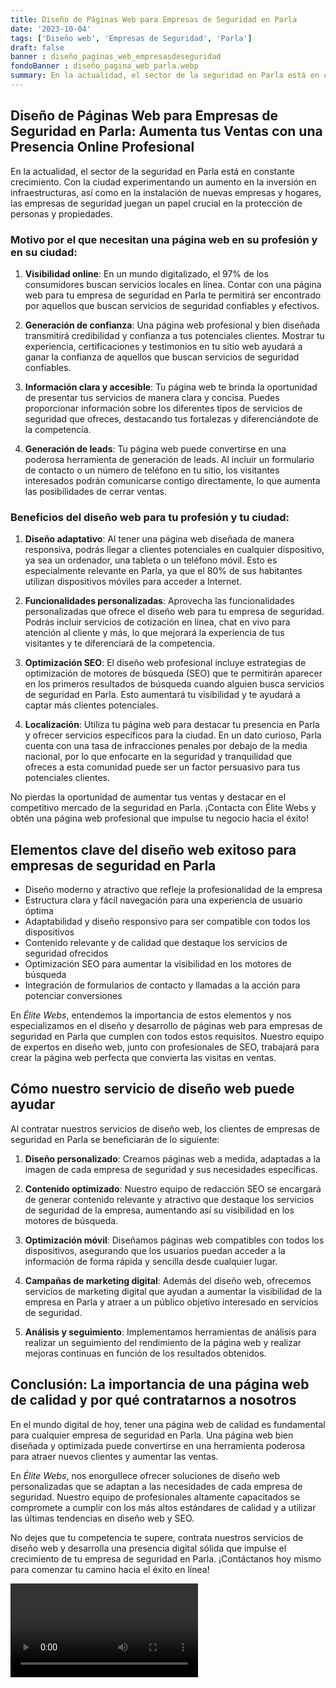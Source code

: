 ```yaml
---
title: Diseño de Páginas Web para Empresas de Seguridad en Parla
date: '2023-10-04'
tags: ['Diseño web', 'Empresas de Seguridad', 'Parla']
draft: false
banner : diseño_paginas_web_empresasdeseguridad
fondoBanner : diseño_pagina_web_parla.webp
summary: En la actualidad, el sector de la seguridad en Parla está en constante crecimiento. Con la ciudad experimentando un aumento en la inversión en infraestructuras, así como en la instalación de nuevas empresas y hogares, las empresas de seguridad juegan un papel crucial en la protección de personas y propiedades.
---
```


## Diseño de Páginas Web para Empresas de Seguridad en Parla: Aumenta tus Ventas con una Presencia Online Profesional

En la actualidad, el sector de la seguridad en Parla está en constante crecimiento. Con la ciudad experimentando un aumento en la inversión en infraestructuras, así como en la instalación de nuevas empresas y hogares, las empresas de seguridad juegan un papel crucial en la protección de personas y propiedades.

### Motivo por el que necesitan una página web en su profesión y en su ciudad:

1. **Visibilidad online**: En un mundo digitalizado, el 97% de los consumidores buscan servicios locales en línea. Contar con una página web para tu empresa de seguridad en Parla te permitirá ser encontrado por aquellos que buscan servicios de seguridad confiables y efectivos.

2. **Generación de confianza**: Una página web profesional y bien diseñada transmitirá credibilidad y confianza a tus potenciales clientes. Mostrar tu experiencia, certificaciones y testimonios en tu sitio web ayudará a ganar la confianza de aquellos que buscan servicios de seguridad confiables.

3. **Información clara y accesible**: Tu página web te brinda la oportunidad de presentar tus servicios de manera clara y concisa. Puedes proporcionar información sobre los diferentes tipos de servicios de seguridad que ofreces, destacando tus fortalezas y diferenciándote de la competencia.

4. **Generación de leads**: Tu página web puede convertirse en una poderosa herramienta de generación de leads. Al incluir un formulario de contacto o un número de teléfono en tu sitio, los visitantes interesados podrán comunicarse contigo directamente, lo que aumenta las posibilidades de cerrar ventas.

### Beneficios del diseño web para tu profesión y tu ciudad:

1. **Diseño adaptativo**: Al tener una página web diseñada de manera responsiva, podrás llegar a clientes potenciales en cualquier dispositivo, ya sea un ordenador, una tableta o un teléfono móvil. Esto es especialmente relevante en Parla, ya que el 80% de sus habitantes utilizan dispositivos móviles para acceder a Internet.

2. **Funcionalidades personalizadas**: Aprovecha las funcionalidades personalizadas que ofrece el diseño web para tu empresa de seguridad. Podrás incluir servicios de cotización en línea, chat en vivo para atención al cliente y más, lo que mejorará la experiencia de tus visitantes y te diferenciará de la competencia.

3. **Optimización SEO**: El diseño web profesional incluye estrategias de optimización de motores de búsqueda (SEO) que te permitirán aparecer en los primeros resultados de búsqueda cuando alguien busca servicios de seguridad en Parla. Esto aumentará tu visibilidad y te ayudará a captar más clientes potenciales.

4. **Localización**: Utiliza tu página web para destacar tu presencia en Parla y ofrecer servicios específicos para la ciudad. En un dato curioso, Parla cuenta con una tasa de infracciones penales por debajo de la media nacional, por lo que enfocarte en la seguridad y tranquilidad que ofreces a esta comunidad puede ser un factor persuasivo para tus potenciales clientes.

No pierdas la oportunidad de aumentar tus ventas y destacar en el competitivo mercado de la seguridad en Parla. ¡Contacta con Élite Webs y obtén una página web profesional que impulse tu negocio hacia el éxito!

<GifSeo />

<Cta />

## Elementos clave del diseño web exitoso para empresas de seguridad en Parla ##

- Diseño moderno y atractivo que refleje la profesionalidad de la empresa
- Estructura clara y fácil navegación para una experiencia de usuario óptima
- Adaptabilidad y diseño responsivo para ser compatible con todos los dispositivos
- Contenido relevante y de calidad que destaque los servicios de seguridad ofrecidos
- Optimización SEO para aumentar la visibilidad en los motores de búsqueda
- Integración de formularios de contacto y llamadas a la acción para potenciar conversiones

En *Élite Webs*, entendemos la importancia de estos elementos y nos especializamos en el diseño y desarrollo de páginas web para empresas de seguridad en Parla que cumplen con todos estos requisitos. Nuestro equipo de expertos en diseño web, junto con profesionales de SEO, trabajará para crear la página web perfecta que convierta las visitas en ventas.

## Cómo nuestro servicio de diseño web puede ayudar ##

Al contratar nuestros servicios de diseño web, los clientes de empresas de seguridad en Parla se beneficiarán de lo siguiente:

1. **Diseño personalizado**: Creamos páginas web a medida, adaptadas a la imagen de cada empresa de seguridad y sus necesidades específicas.

2. **Contenido optimizado**: Nuestro equipo de redacción SEO se encargará de generar contenido relevante y atractivo que destaque los servicios de seguridad de la empresa, aumentando así su visibilidad en los motores de búsqueda.

3. **Optimización móvil**: Diseñamos páginas web compatibles con todos los dispositivos, asegurando que los usuarios puedan acceder a la información de forma rápida y sencilla desde cualquier lugar.

4. **Campañas de marketing digital**: Además del diseño web, ofrecemos servicios de marketing digital que ayudan a aumentar la visibilidad de la empresa en Parla y atraer a un público objetivo interesado en servicios de seguridad.

5. **Análisis y seguimiento**: Implementamos herramientas de análisis para realizar un seguimiento del rendimiento de la página web y realizar mejoras continuas en función de los resultados obtenidos.

## Conclusión: La importancia de una página web de calidad y por qué contratarnos a nosotros ##

En el mundo digital de hoy, tener una página web de calidad es fundamental para cualquier empresa de seguridad en Parla. Una página web bien diseñada y optimizada puede convertirse en una herramienta poderosa para atraer nuevos clientes y aumentar las ventas.

En *Élite Webs*, nos enorgullece ofrecer soluciones de diseño web personalizadas que se adaptan a las necesidades de cada empresa de seguridad. Nuestro equipo de profesionales altamente capacitados se compromete a cumplir con los más altos estándares de calidad y a utilizar las últimas tendencias en diseño web y SEO.

No dejes que tu competencia te supere, contrata nuestros servicios de diseño web y desarrolla una presencia digital sólida que impulse el crecimiento de tu empresa de seguridad en Parla. ¡Contáctanos hoy mismo para comenzar tu camino hacia el éxito en línea!

<Video />

<CtaBot job='Empresas de Seguridad' city='Parla'/>

<Gmaps query='Parla+españa+maps' />